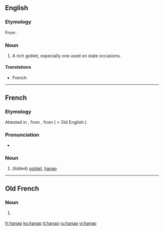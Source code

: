 ==English==

===Etymology===
From {{etyl|fr|en}} {{term|hanap|lang=fr}}.

===Noun===
{{en-noun}}

# {{obsolete}} A rich goblet, especially one used on state occasions.

====Translations====
{{trans-top|rich goblet}}
* French: {{t+|fr|hanap|m}}
{{trans-mid}}
{{trans-bottom}}

----

==French==

===Etymology===
Attested in {{etyl|fro|fr}}, from {{etyl|frk|fr}} {{recons|hnapp|lang=frk|sc=Latn}}, from {{etyl|gem-pro|fr}} ( > Old English {{term|hnæp|lang=ang}}).

===Pronunciation===
* {{IPA|/ʔanap/|lang=fr}}

===Noun===
{{fr-noun|m}}

# {{historical|lang=fr}} (lidded) [[goblet]], [[#English|hanap]]

----

==Old French==

===Noun===
{{fro-noun|m|hanas|hanas}}

# {{l|en|hanap}} {{gloss|goblet}}

[[fr:hanap]]
[[ko:hanap]]
[[it:hanap]]
[[ru:hanap]]
[[vi:hanap]]